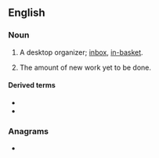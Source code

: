 {{also|intray}}
==English==
{{rfi|en}}
===Noun===
{{en-noun|head=[[in]]-[[tray]]}}

# {{lb|en|British|Ireland}} A desktop organizer; [[inbox]], [[in-basket]].
# {{lb|en|by extension}} The amount of new work yet to be done.

====Derived terms====
* {{l|en|in-tray exercise}}
* {{l|en|in-tray training}}

===Anagrams===
* {{anagrams|en|a=ainrty|Tyrian|rytina|trainy}}